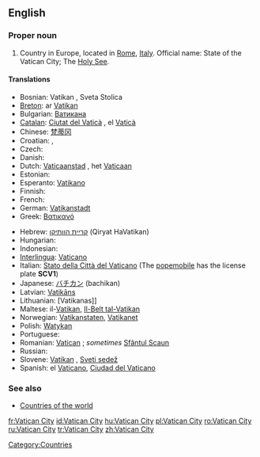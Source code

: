 {{wikipedia}}
==English==

===Proper noun===
{{en-proper noun|sg=[[Vatican]] [[city|City]]}}

# Country in Europe, located in [[Rome]], [[Italy]]. Official name: State of the Vatican City; The [[Holy See]].

====Translations====
{{top}}
*Bosnian: Vatikan {{m}}, Sveta Stolica {{f}}
*[[Breton]]: ar [[Vatikan]]
*Bulgarian: [[Ватикана]]
*[[Catalan]]: [[Ciutat del Vaticà]] {{f}}, el [[Vaticà]] {{m}}
*Chinese: [[梵蒂冈]]
*Croatian: {{t-|hr|Vatikan|m}}, {{t-|hr|Sveta Stolica|f}}
* Czech: {{t+|cs|Vatikán|m}}
* Danish: {{t-|da|Vatikanstaten}}
*Dutch: [[Vaticaanstad]] {{f}}, het [[Vaticaan]] {{n}}
* Estonian: {{t-|et|Vatikan}}
*Esperanto: [[Vatikano]]
* Finnish: {{t-|fi|Vatikaani}}
* French: {{t+|fr|Vatican|m}}
*German: [[Vatikanstadt]]
*Greek: [[Βατικανό]] {{n}}
{{mid}}
*Hebrew: [[קריית הוותיקן]] (Qiryat HaVatikan)
* Hungarian: {{t+|hu|Vatikán}}
* Indonesian: {{t-|id|Vatikan|xs=Indonesian}}
*[[Interlingua]]: [[Vaticano]]
*Italian: [[Stato della Città del Vaticano]] (The [[popemobile]] has the license plate '''SCV1''')
*Japanese: [[バチカン]] (bachikan)
*Latvian: [[Vatikāns]]
*Lithuanian: [Vatikanas]]
*Maltese: il-[[Vatikan]], [[Il-Belt tal-Vatikan]]
*Norwegian: [[Vatikanstaten]], [[Vatikanet]]
*Polish: [[Watykan]]
* Portuguese: {{t+|pt|Vaticano}}
*Romanian: [[Vatican]] {{n}}; ''sometimes'' [[Sfântul Scaun]] {{n}}
* Russian: {{t+|ru|Ватикан|m|sc=Cyrl}}
*Slovene: [[Vatikan]] {{m}}, [[Sveti sedež]] {{m}}
*Spanish: el [[Vaticano]], [[Ciudad del Vaticano]]
{{bottom}}

===See also===
*[[Countries of the world]]

[[Category:Countries]]

[[fr:Vatican City]]
[[id:Vatican City]]
[[hu:Vatican City]]
[[pl:Vatican City]]
[[ro:Vatican City]]
[[ru:Vatican City]]
[[tr:Vatican City]]
[[zh:Vatican City]]